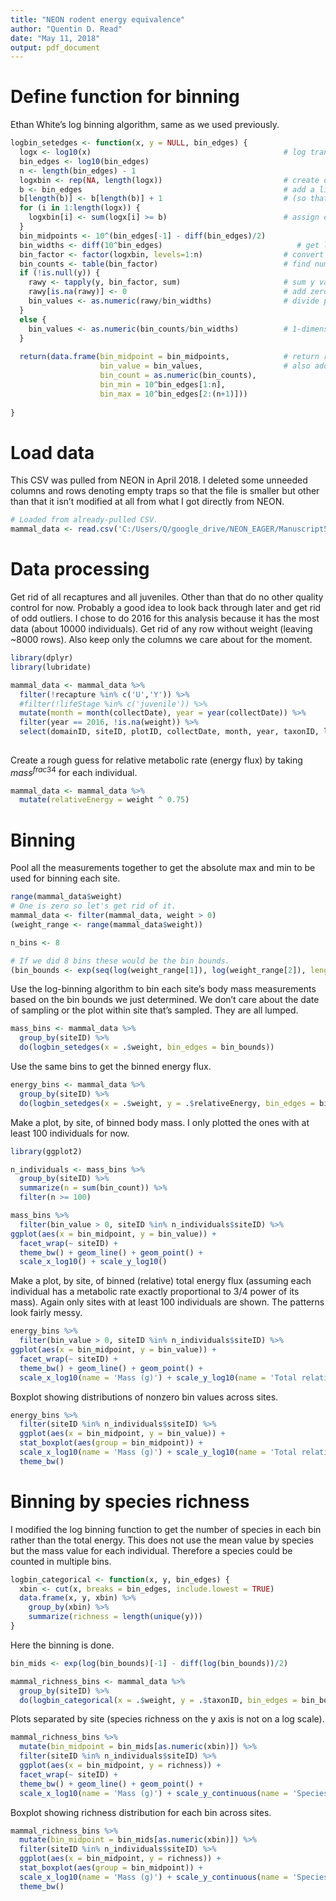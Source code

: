 ```yaml
---
title: "NEON rodent energy equivalence"
author: "Quentin D. Read"
date: "May 11, 2018"
output: pdf_document
---
```


# Define function for binning

Ethan White's log binning algorithm, same as we used previously.

```r
logbin_setedges <- function(x, y = NULL, bin_edges) {
  logx <- log10(x)                                           # log transform x value (biomass)
  bin_edges <- log10(bin_edges)
  n <- length(bin_edges) - 1
  logxbin <- rep(NA, length(logx))                           # create data structure to assign trees to bins
  b <- bin_edges                                             # add a little to the biggest bin temporarily
  b[length(b)] <- b[length(b)] + 1                           # (so that the biggest single tree is put in a bin)
  for (i in 1:length(logx)) {
    logxbin[i] <- sum(logx[i] >= b)                          # assign each tree to a bin
  }
  bin_midpoints <- 10^(bin_edges[-1] - diff(bin_edges)/2)
  bin_widths <- diff(10^bin_edges)                              # get linear width of each bin
  bin_factor <- factor(logxbin, levels=1:n)                  # convert bin to factor (required to deal with zeroes if present)
  bin_counts <- table(bin_factor)                            # find number of trees in each bin
  if (!is.null(y)) {
    rawy <- tapply(y, bin_factor, sum)                       # sum y value (production) in each bin
    rawy[is.na(rawy)] <- 0                                   # add zeroes back in if present
    bin_values <- as.numeric(rawy/bin_widths)                # divide production by width for each bin 
  }
  else {
    bin_values <- as.numeric(bin_counts/bin_widths)          # 1-dimensional case.
  }
  
  return(data.frame(bin_midpoint = bin_midpoints,            # return result!
                    bin_value = bin_values,                  # also add bin min and max for bar plot purposes
                    bin_count = as.numeric(bin_counts),
                    bin_min = 10^bin_edges[1:n],
                    bin_max = 10^bin_edges[2:(n+1)]))
  
}

```

# Load data

This CSV was pulled from NEON in April 2018. I deleted some unneeded columns and rows denoting empty traps so that the file is smaller but other than that it isn't modified at all from what I got directly from NEON.

```r
# Loaded from already-pulled CSV.
mammal_data <- read.csv('C:/Users/Q/google_drive/NEON_EAGER/Manuscript5_RodentEE/mammal_reduced.csv', stringsAsFactors = FALSE)
```

# Data processing

Get rid of all recaptures and all juveniles. Other than that do no other quality control for now. Probably a good idea to look back through later and get rid of odd outliers. I chose to do 2016 for this analysis because it has the most data (about 10000 individuals). Get rid of any row without weight (leaving ~8000 rows). Also keep only the columns we care about for the moment. 

```r
library(dplyr)
library(lubridate)

mammal_data <- mammal_data %>%
  filter(!recapture %in% c('U','Y')) %>%
  #filter(!lifeStage %in% c('juvenile')) %>%
  mutate(month = month(collectDate), year = year(collectDate)) %>%
  filter(year == 2016, !is.na(weight)) %>%
  select(domainID, siteID, plotID, collectDate, month, year, taxonID, lifeStage, weight)
  

```

Create a rough guess for relative metabolic rate (energy flux) by taking $mass^{frac{3}{4}}$ for each individual.

```r
mammal_data <- mammal_data %>%
  mutate(relativeEnergy = weight ^ 0.75)
```

# Binning

Pool all the measurements together to get the absolute max and min to be used for binning each site. 

```r
range(mammal_data$weight)
# One is zero so let's get rid of it.
mammal_data <- filter(mammal_data, weight > 0)
(weight_range <- range(mammal_data$weight))

n_bins <- 8

# If we did 8 bins these would be the bin bounds.
(bin_bounds <- exp(seq(log(weight_range[1]), log(weight_range[2]), length.out = n_bins + 1)))
```

Use the log-binning algorithm to bin each site's body mass measurements based on the bin bounds we just determined. We don't care about the date of sampling or the plot within site that's sampled. They are all lumped.

```r
mass_bins <- mammal_data %>%
  group_by(siteID) %>%
  do(logbin_setedges(x = .$weight, bin_edges = bin_bounds))
```

Use the same bins to get the binned energy flux. 

```r
energy_bins <- mammal_data %>%
  group_by(siteID) %>%
  do(logbin_setedges(x = .$weight, y = .$relativeEnergy, bin_edges = bin_bounds))
```

Make a plot, by site, of binned body mass. I only plotted the ones with at least 100 individuals for now.

```r
library(ggplot2)

n_individuals <- mass_bins %>%
  group_by(siteID) %>%
  summarize(n = sum(bin_count)) %>%
  filter(n >= 100)

mass_bins %>% 
  filter(bin_value > 0, siteID %in% n_individuals$siteID) %>%
ggplot(aes(x = bin_midpoint, y = bin_value)) + 
  facet_wrap(~ siteID) +
  theme_bw() + geom_line() + geom_point() +
  scale_x_log10() + scale_y_log10()
```

Make a plot, by site, of binned (relative) total energy flux (assuming each individual has a metabolic rate exactly proportional to 3/4 power of its mass). Again only sites with at least 100 individuals are shown. The patterns look fairly messy.

```r
energy_bins %>% 
  filter(bin_value > 0, siteID %in% n_individuals$siteID) %>%
ggplot(aes(x = bin_midpoint, y = bin_value)) + 
  facet_wrap(~ siteID) +
  theme_bw() + geom_line() + geom_point() +
  scale_x_log10(name = 'Mass (g)') + scale_y_log10(name = 'Total relative energy')
```

Boxplot showing distributions of nonzero bin values across sites.

```r
energy_bins %>% 
  filter(siteID %in% n_individuals$siteID) %>%
  ggplot(aes(x = bin_midpoint, y = bin_value)) +
  stat_boxplot(aes(group = bin_midpoint)) +
  scale_x_log10(name = 'Mass (g)') + scale_y_log10(name = 'Total relative energy') +
  theme_bw()
```

# Binning by species richness

I modified the log binning function to get the number of species in each bin rather than the total energy. This does not use the mean value by species but the mass value for each individual. Therefore a species could be counted in multiple bins.

```r
logbin_categorical <- function(x, y, bin_edges) {
  xbin <- cut(x, breaks = bin_edges, include.lowest = TRUE)
  data.frame(x, y, xbin) %>%
    group_by(xbin) %>%
    summarize(richness = length(unique(y)))
}
```

Here the binning is done.

```r
bin_mids <- exp(log(bin_bounds)[-1] - diff(log(bin_bounds))/2)

mammal_richness_bins <- mammal_data %>%
  group_by(siteID) %>%
  do(logbin_categorical(x = .$weight, y = .$taxonID, bin_edges = bin_bounds))
```

Plots separated by site (species richness on the y axis is not on a log scale).

```r
mammal_richness_bins %>% 
  mutate(bin_midpoint = bin_mids[as.numeric(xbin)]) %>%
  filter(siteID %in% n_individuals$siteID) %>%
  ggplot(aes(x = bin_midpoint, y = richness)) + 
  facet_wrap(~ siteID) +
  theme_bw() + geom_line() + geom_point() +
  scale_x_log10(name = 'Mass (g)') + scale_y_continuous(name = 'Species richness')
```

Boxplot showing richness distribution for each bin across sites.

```r
mammal_richness_bins %>% 
  mutate(bin_midpoint = bin_mids[as.numeric(xbin)]) %>%
  filter(siteID %in% n_individuals$siteID) %>%
  ggplot(aes(x = bin_midpoint, y = richness)) +
  stat_boxplot(aes(group = bin_midpoint)) +
  scale_x_log10(name = 'Mass (g)') + scale_y_continuous(name = 'Species richness') +
  theme_bw()
```